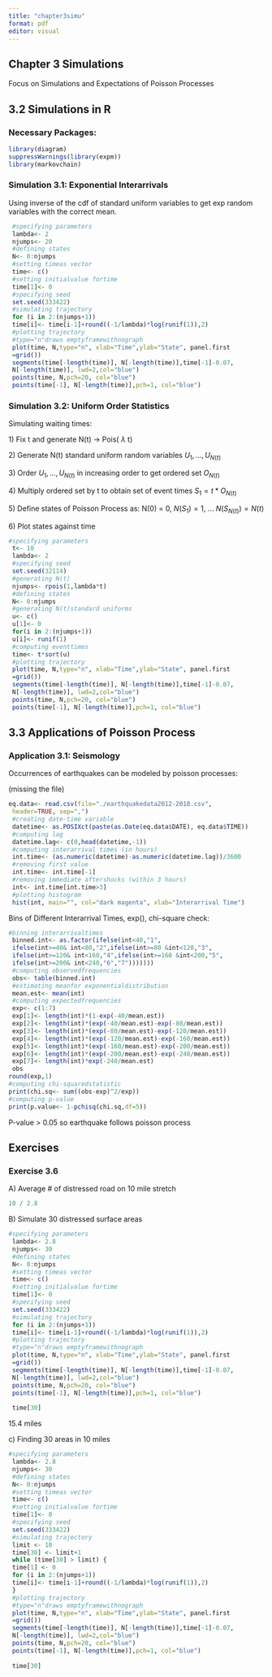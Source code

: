 ```yaml
---
title: "chapter3simu"
format: pdf
editor: visual
---
```


## Chapter 3 Simulations

Focus on Simulations and Expectations of Poisson Processes

## 3.2 Simulations in R

### Necessary Packages:

```r
library(diagram)  
suppressWarnings(library(expm))   
library(markovchain)
```

### Simulation 3.1: Exponential Interarrivals

Using inverse of the cdf of standard uniform variables to get exp random variables with the correct mean.

```r
 #specifying parameters
 lambda<- 2
 njumps<- 20
 #defining states
 N<- 0:njumps
 #setting timeas vector
 time<- c()
 #setting initialvalue fortime
 time[1]<- 0
 #specifying seed
 set.seed(333422)
 #simulating trajectory
 for (i in 2:(njumps+1))
 time[i]<- time[i-1]+round((-1/lambda)*log(runif(1)),2)
 #plotting trajectory
 #type="n"draws emptyframewithnograph
 plot(time, N,type="n", xlab="Time",ylab="State", panel.first
 =grid())
 segments(time[-length(time)], N[-length(time)],time[-1]-0.07,
 N[-length(time)], lwd=2,col="blue")
 points(time, N,pch=20, col="blue")
 points(time[-1], N[-length(time)],pch=1, col="blue")
```

### Simulation 3.2: Uniform Order Statistics

Simulating waiting times:

1\) Fix t and generate N(t) -\> Pois( $\lambda$ t)

2\) Generate N(t) standard uniform random variables $U_1 , ... , U_{N(t)}$

3\) Order $U_1 , ... , U_{N(t)}$ in increasing order to get ordered set $O_{N(t)}$

4\) Multiply ordered set by t to obtain set of event times $S_1 = t*O_{N(t)}$

5\) Define states of Poisson Process as: N(0) = 0, $N(S_1) = 1$, ... $N(S_{N(t)}) = N(t)$

6\) Plot states against time

```r
#specifying parameters
 t<- 10
 lambda<- 2
 #specifying seed
 set.seed(32114)
 #generating N(t)
 njumps<- rpois(1,lambda*t)
 #defining states
 N<- 0:njumps
 #generating N(t)standard uniforms
 u<- c()
 u[1]<- 0
 for(i in 2:(njumps+1))
 u[i]<- runif(1)
 #computing eventtimes
 time<- t*sort(u)
 #plotting trajectory
 plot(time, N,type="n", xlab="Time",ylab="State", panel.first
 =grid())
 segments(time[-length(time)], N[-length(time)],time[-1]-0.07,
 N[-length(time)], lwd=2,col="blue")
 points(time, N,pch=20, col="blue")
 points(time[-1], N[-length(time)],pch=1, col="blue")
```

## 3.3 Applications of Poisson Process

### Application 3.1: Seismology

Occurrences of earthquakes can be modeled by poisson processes:

(missing the file)

```r
eq.data<- read.csv(file="./earthquakedata2012-2018.csv",
 header=TRUE, sep=",")
 #creating date-time variable
 datetime<- as.POSIXct(paste(as.Date(eq.data$DATE), eq.data$TIME))
 #computing lag
 datetime.lag<- c(0,head(datetime,-1))
 #computing interarrival times (in hours)
 int.time<- (as.numeric(datetime)-as.numeric(datetime.lag))/3600
 #removing first value
 int.time<- int.time[-1]
 #removing immediate aftershocks (within 3 hours)
 int<- int.time[int.time>3]
 #plotting histogram
 hist(int, main="", col="dark magenta", xlab="Interarrival Time")
```

Bins of Different Interarrival Times, exp(), chi-square check:

```r
#binning interarrivaltimes
 binned.int<- as.factor(ifelse(int<40,"1",
 ifelse(int>=40& int<80,"2",ifelse(int>=80 &int<120,"3",
 ifelse(int>=120& int<160,"4",ifelse(int>=160 &int<200,"5",
 ifelse(int>=200& int<240,"6","7")))))))
 #computing observedfrequencies
 obs<- table(binned.int)
 #estimating meanfor exponentialdistribution
 mean.est<- mean(int)
 #computing expectedfrequencies
 exp<- c(1:7)
 exp[1]<- length(int)*(1-exp(-40/mean.est))
 exp[2]<- length(int)*(exp(-40/mean.est)-exp(-80/mean.est))
 exp[3]<- length(int)*(exp(-80/mean.est)-exp(-120/mean.est))
 exp[4]<- length(int)*(exp(-120/mean.est)-exp(-160/mean.est))
 exp[5]<- length(int)*(exp(-160/mean.est)-exp(-200/mean.est))
 exp[6]<- length(int)*(exp(-200/mean.est)-exp(-240/mean.est))
 exp[7]<- length(int)*exp(-240/mean.est)
 obs
round(exp,1)
#computing chi-squaredstatistic
print(chi.sq<- sum((obs-exp)^2/exp))
#computing p-value
print(p.value<- 1-pchisq(chi.sq,df=5))
```

P-value \> 0.05 so earthquake follows poisson process

## Exercises

### Exercise 3.6

A\) Average \# of distressed road on 10 mile stretch

```r
10 / 2.8
```

B\) Simulate 30 distressed surface areas

```r
#specifying parameters
 lambda<- 2.8
 njumps<- 30
 #defining states
 N<- 0:njumps
 #setting timeas vector
 time<- c()
 #setting initialvalue fortime
 time[1]<- 0
 #specifying seed
 set.seed(333422)
 #simulating trajectory
 for (i in 2:(njumps+1))
 time[i]<- time[i-1]+round((-1/lambda)*log(runif(1)),2)
 #plotting trajectory
 #type="n"draws emptyframewithnograph
 plot(time, N,type="n", xlab="Time",ylab="State", panel.first
 =grid())
 segments(time[-length(time)], N[-length(time)],time[-1]-0.07,
 N[-length(time)], lwd=2,col="blue")
 points(time, N,pch=20, col="blue")
 points(time[-1], N[-length(time)],pch=1, col="blue")
 
 time[30]
```

15.4 miles

c\) Finding 30 areas in 10 miles

```r
#specifying parameters
 lambda<- 2.8
 njumps<- 30
 #defining states
 N<- 0:njumps
 #setting timeas vector
 time<- c()
 #setting initialvalue fortime
 time[1]<- 0
 #specifying seed
 set.seed(333422)
 #simulating trajectory
 limit <- 10
 time[30] <- limit+1
 while (time[30] > limit) {
 time[1] <- 0
 for (i in 2:(njumps+1))
 time[i]<- time[i-1]+round((-1/lambda)*log(runif(1)),2)
 }
 #plotting trajectory
 #type="n"draws emptyframewithnograph
 plot(time, N,type="n", xlab="Time",ylab="State", panel.first
 =grid())
 segments(time[-length(time)], N[-length(time)],time[-1]-0.07,
 N[-length(time)], lwd=2,col="blue")
 points(time, N,pch=20, col="blue")
 points(time[-1], N[-length(time)],pch=1, col="blue")
 
 time[30]
```
